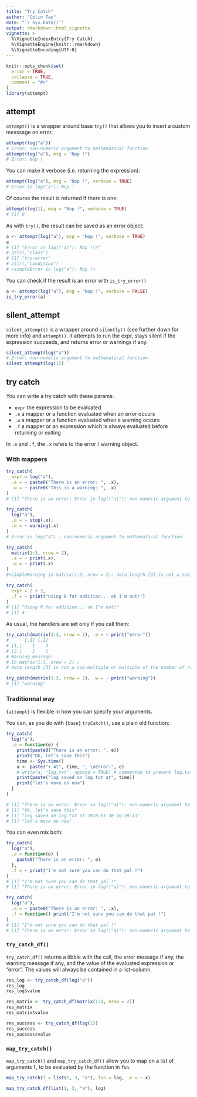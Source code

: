 ```yaml
---
title: "Try Catch"
author: "Colin Fay"
date: "`r Sys.Date()`"
output: rmarkdown::html_vignette
vignette: >
  %\VignetteIndexEntry{Try Catch}
  %\VignetteEngine{knitr::rmarkdown}
  %\VignetteEncoding{UTF-8}
---
```


```r
knitr::opts_chunk$set(
  error = TRUE,
  collapse = TRUE,
  comment = "#>"
)
library(attempt)
```

## attempt 

`attempt()` is a wrapper around base `try()` that allows you to insert a custom messsage on error. 

```r
attempt(log("a"))
# Error: non-numeric argument to mathematical function
attempt(log("a"), msg = "Nop !")
# Error: Nop !
```

You can make it verbose (i.e. returning the expression): 

```r
attempt(log("a"), msg = "Nop !", verbose = TRUE)
# Error in log("a"): Nop !
```

Of course the result is returned if there is one: 

```r
attempt(log(1), msg = "Nop !", verbose = TRUE)
# [1] 0
```

As with `try()`, the result can be saved as an error object: 

```r
a <- attempt(log("a"), msg = "Nop !", verbose = TRUE)
a
# [1] "Error in log(\"a\"): Nop !\n"
# attr(,"class")
# [1] "try-error"
# attr(,"condition")
# <simpleError in log("a"): Nop !>
```

You can check if the result is an error with `is_try_error()`

```r
a <- attempt(log("a"), msg = "Nop !", verbose = FALSE)
is_try_error(a)
```


## silent_attempt 

`silent_attempt()` is a wrapper around `silently()` (see further down for more info) and `attempt()`. It attempts to run the expr, stays silent if the expression succeeds, and returns error or warnings if any. 

```r
silent_attempt(log("a"))
# Error: non-numeric argument to mathematical function
silent_attempt(log(1))
```


## try catch

You can write a try catch with these params: 

+ `expr` the expression to be evaluated 
+ `.e` a mapper or a function evaluated when an error occurs
+ `.w` a mapper or a function evaluated when a warning occurs
+ `.f` a mapper or an expression which is always evaluated before returning or exiting

In `.e` and `.f`, the `.x` refers to the error / warning object.

### With mappers 

```r
try_catch(
  expr = log("a"),
  .e = ~ paste0("There is an error: ", .x),
  .w = ~ paste0("This is a warning: ", .x)
)
# [1] "There is an error: Error in log(\"a\"): non-numeric argument to mathematical function\n"

try_catch(
  log("a"),
  .e = ~ stop(.x),
  .w = ~ warning(.x)
)
# Error in log("a") : non-numeric argument to mathematical function

try_catch(
  matrix(1:3, nrow = 2),
  .e = ~ print(.x),
  .w = ~ print(.x)
)
#<simpleWarning in matrix(1:3, nrow = 2): data length [3] is not a sub-multiple or multiple of the number of rows [2]>

try_catch(
  expr = 2 + 2,
  .f = ~ print("Using R for addition... ok I'm out!")
)
# [1] "Using R for addition... ok I'm out!"
# [1] 4
```

As usual, the handlers are set only if you call them: 

```r
try_catch(matrix(1:3, nrow = 2), .e = ~ print("error"))
#      [,1] [,2]
# [1,]    1    3
# [2,]    2    1
# Warning message:
# In matrix(1:3, nrow = 2) :
# data length [3] is not a sub-multiple or multiple of the number of rows [2]
```

```r
try_catch(matrix(1:3, nrow = 2), .w = ~ print("warning"))
# [1] "warning"
```


### Traditionnal way 

`{attempt}` is flexible in how you can specify your arguments. 

You can, as you do with `{base}` `tryCatch()`, use a plain old function: 

```r
try_catch(
  log("a"),
  .e = function(e) {
    print(paste0("There is an error: ", e))
    print("Ok, let's save this")
    time <- Sys.time()
    a <- paste("+ At", time, ", \nError:", e)
    # write(a, "log.txt", append = TRUE) # commented to prevent log.txt creation
    print(paste("log saved on log.txt at", time))
    print("let's move on now")
  }
)

# [1] "There is an error: Error in log(\"a\"): non-numeric argument to mathematical function\n"
# [1] "Ok, let's save this"
# [1] "log saved on log.txt at 2018-01-30 16:59:13"
# [1] "let's move on now"
```

You can even mix both: 

```r
try_catch(
  log("a"),
  .e = function(e) {
    paste0("There is an error: ", e)
  },
  .f = ~ print("I'm not sure you can do that pal !")
)
# [1] "I'm not sure you can do that pal !"
# [1] "There is an error: Error in log(\"a\"): non-numeric argument to mathematical function\n"

try_catch(
  log("a"),
  .e = ~ paste0("There is an error: ", .x),
  .f = function() print("I'm not sure you can do that pal !")
)
# [1] "I'm not sure you can do that pal !"
# [1] "There is an error: Error in log(\"a\"): non-numeric argument to mathematical function\n"
```

### `try_catch_df()`

`try_catch_df()` returns a tibble with the call, the error message if any, the warning message if any, and the value of the evaluated expression or "error". The values will always be contained in a list-column.

```r
res_log <- try_catch_df(log("a"))
res_log
res_log$value

res_matrix <- try_catch_df(matrix(1:3, nrow = 2))
res_matrix
res_matrix$value

res_success <- try_catch_df(log(1))
res_success
res_success$value
```

### `map_try_catch()`

`map_try_catch()` and `map_try_catch_df()` allow you to map on a list of arguments `l`, to be evaluated by the function in `fun`. 

```r
map_try_catch(l = list(1, 3, "a"), fun = log, .e = ~.x)

map_try_catch_df(list(1, 3, "a"), log)
```
